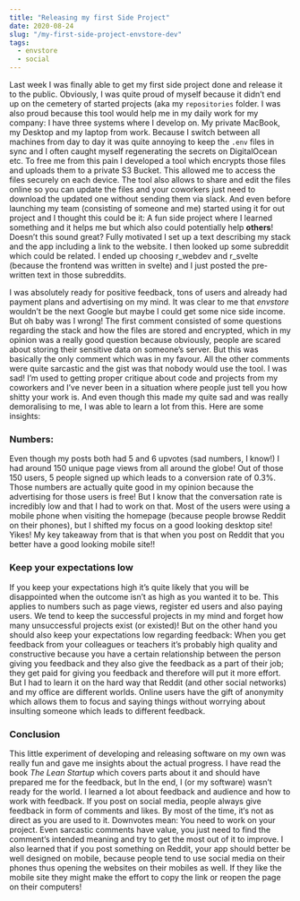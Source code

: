 ```yaml
---
title: "Releasing my first Side Project"
date: 2020-08-24
slug: "/my-first-side-project-envstore-dev"
tags:
  - envstore
  - social
---
```


Last week I was finally able to get my first side project done and release it to the public. Obviously, I was quite proud of myself because it didn’t end up on the cemetery of started projects (aka my `repositories` folder. I was also proud because this tool would help me in my daily work for my company: I have three systems where I develop on. My private MacBook, my Desktop and my laptop from work. Because I switch between all machines from day to day it was quite annoying to keep the `.env` files in sync and I often caught myself regenerating the secrets on DigitalOcean etc. To free me from this pain I developed a tool which encrypts those files and uploads them to a private S3 Bucket. This allowed me to access the files securely on each device. The tool also allows to share and edit the files online so you can update the files and your coworkers just need to download the updated one without sending them via slack. And even before launching my team (consisting of someone and me) started using it for out project and I thought this could be it: A fun side project where I learned something and it helps me but which also could potentially help **others**! Doesn’t this sound great? Fully motivated I set up a text describing my stack and the app including a link to the website. I then looked up some subreddit which could be related. I ended up choosing r_webdev and r_svelte (because the frontend was written in svelte) and I just posted the pre-written text in those subreddits.

I was absolutely ready for positive feedback, tons of users and already had payment plans and advertising on my mind. It was clear to me that _envstore_ wouldn’t be the next Google but maybe I could get some nice side income. But oh baby was I wrong! The first comment consisted of some questions regarding the stack and how the files are stored and encrypted, which in my opinion was a really good question because obviously, people are scared about storing their sensitive data on someone’s server. But this was basically the only comment which was in my favour. All the other comments were quite sarcastic and the gist was that nobody would use the tool.
I was sad! I’m used to getting proper critique about code and projects from my coworkers and I’ve never been in a situation where people just tell you how shitty your work is. And even though this made my quite sad and was really demoralising to me, I was able to learn a lot from this. Here are some insights:

### Numbers:

Even though my posts both had 5 and 6 upvotes (sad numbers, I know!) I had around 150 unique page views from all around the globe! Out of those 150 users, 5 people signed up which leads to a conversion rate of 0.3%. Those numbers are actually quite good in my opinion because the advertising for those users is free! But I know that the conversation rate is incredibly low and that I had to work on that. Most of the users were using a mobile phone when visiting the homepage (because people browse Reddit on their phones), but I shifted my focus on a good looking desktop site! Yikes! My key takeaway from that is that when you post on Reddit that you better have a good looking mobile site!!

### Keep your expectations low

If you keep your expectations high it’s quite likely that you will be disappointed when the outcome isn’t as high as you wanted it to be. This applies to numbers such as page views, register ed users and also paying users. We tend to keep the successful projects in my mind and forget how many unsuccessful projects exist (or existed)!
But on the other hand you should also keep your expectations low regarding feedback: When you get feedback from your colleagues or teachers it’s probably high quality and constructive because you have a certain relationship between the person giving you feedback and they also give the feedback as a part of their job; they get paid for giving you feedback and therefore will put it more effort. But I had to learn it on the hard way that Reddit (and other social networks) and my office are different worlds. Online users have the gift of anonymity which allows them to focus and saying things without worrying about insulting someone which leads to different feedback.

### Conclusion

This little experiment of developing and releasing software on my own was really fun and gave me insights about the actual progress. I have read the book _The Lean Startup_ which covers parts about it and should have prepared me for the feedback, but In the end, I (or my software) wasn’t ready for the world. I learned a lot about feedback and audience and how to work with feedback. If you post on social media, people always give feedback in form of comments and likes. By most of the time, it‘s not as direct as you are used to it. Downvotes mean: You need to work on your project. Even sarcastic comments have value, you just need to find the comment‘s intended meaning and try to get the most out of it to improve. I also learned that if you post something on Reddit, your app should better be well designed on mobile, because people tend to use social media on their phones thus opening the websites on their mobiles as well. If they like the mobile site they might make the effort to copy the link or reopen the page on their computers!
